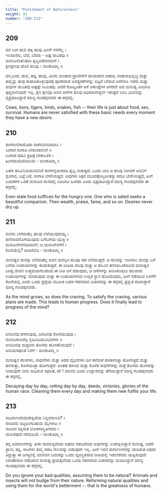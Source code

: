 ```yaml
---
title: "Punishment of Naturalness"
weight: 43
number: "209-213"
---
```


## 209

ದನ ಸಿಂಗ ಹುಲಿ ಹಕ್ಕಿ ಹಾವು ಮೀನ್ ಗಳಿಗೆಲ್ಲ ।  
ಇನಿಸುಣಿಸು, ಬೆದೆ, ಬೆದರು - ಅಷ್ಟೆ ಜೀವಿತವು ॥  
ಮನುಜನೆಂತನಿತರಿಂ ತೃಪ್ತಿವಡೆವನವಂಗೆ ।  
ಕ್ಷಣಕ್ಷಣವು ಹೊಸ ಹಸಿವು - ಮಂಕುತಿಮ್ಮ ॥

ದನ,ಸಿಂಹ, ಹುಲಿ, ಹಕ್ಕಿ, ಹಾವು, ಮೀನು ಮಂತಾದ ಪ್ರಾಣಿಗಳಿಗೆ ಹಸಿವಾದಾಗ ಆಹಾರ, ಸಂತಾನಾಭಿವೃದ್ಧಿ ಮತ್ತು ತಮ್ಮನ್ನು ತಾವು ಕಾಪಾಡಿಕೊಳ್ಳುವುದಕ್ಕೆ ಪೂರಕವಾದ ಅವಶ್ಯಕತೆಗಳನ್ನು ಬಿಟ್ಟರೆ ಬೇರಾವ ಆಸೆಗಳೂ ಇರದು ಮತ್ತು ಅವುಗಳ ಜೀವಿತವು ಅಷ್ಟಕ್ಕೇ ಸೀಮಿತವು. ಆದರೆ ಕೋಟ್ಯಂತರ ಆಸೆ ಆಕಾಂಕ್ಷೆಗಳ ಆಗರವೇ ಆದ ಮನುಷ್ಯ ಎಂದಿಗೂ ತೃಪ್ತನಾಗುವುದೇ ಇಲ್ಲ. ಕ್ಷಣ ಕ್ಷಣವೂ ಅವನ ಆಸೆಗಳ ಹಸಿವು ಅಧಿಕವಾಗುತ್ತಲೇ ಇರುತ್ತದೆ ಎಂಬ ಭಾವವನ್ನು ವ್ಯಕ್ತಪಡಿಸಿದ್ದಾರೆ ಮಾನ್ಯ ಗುಂಡಪ್ಪನವರು ಈ ಕಗ್ಗದಲ್ಲಿ.

Cows, lions, tigers, birds, snakes, fish -- their life is just about food, sex, survival. Humans are never satisfied with these basic needs every moment they have a new desire.

## 210

ತಂಗಳುಣಿಸಾದೊಡಂ ಸಾಕೆನುವನುಪವಾಸಿ ।  
ಸಿಂಗಾರ ಸಂಗಾತಿ ಬೇಕುಂಡವನಿಗೆ ॥  
ಬಂಗಾರ ಪದವಿ ಪ್ರತಿಷ್ಠೆ ಬೇಕಾಬಳಿಕ ।  
ಹಿಂಗದಾಯೆದೆಚಿಲುಮೆ - ಮಂಕುತಿಮ್ಮ ॥

ಬಹಳ ಹಸಿವಿನಿಂದಿರುವವನಿಗೆ ತಂಗಳನ್ನವಾದರೂ ತೃಪ್ತಿ ನೀಡುತ್ತದೆ. ಒಂದು ಬಾರಿ ಆ ಹಸಿವು ನೀಗಿದರೆ ಅವನಿಗೆ ಶೃಂಗಾರ, ಬಟ್ಟೆ ಬರೆ, ಸಂಗಾತಿ ಬೇಕೆನಿಸುತ್ತದೆ. ಅವುಗಳು ಸಿಕ್ಕರೆ ಮುಂದಕ್ಕೆಆಸ್ತಿಅಂತಸ್ತು ಪದವಿ ಬೇಕೆನಿಸುತ್ತದೆ, ಹೀಗೆ ಬಯಕೆಗಳ ಒರತೆ ಮನುಜನ ಮನದಲ್ಲಿ ಎಂದಿಗೂ ಹಿಂಗದು ಎಂದು ಸ್ಪಷ್ಟಪಡಿಸಿದ್ದಾರೆ ಮಾನ್ಯ ಗುಂಡಪ್ಪನವರು ಈ ಕಗ್ಗದಲ್ಲಿ.

Even stale food suffices for the hungry one. One who is sated seeks a beautiful companion. Then wealth, praise, fame, and so on. Desires never dry up.

## 211

ಮನಸು ಬೆಳೆದಂತೆಲ್ಲ ಹಸಿವು ಬೆಳೆಯುವುದಯ್ಯ ।  
ತಣಿಸಲದನೊಗೆಯುವುದು ಬಗೆಬಗೆಯ ಯುಕ್ತಿ ॥  
ಮನುಜನೇಳಿಗೆಯದರಿನ್; ಆ ಮನಸಿನೇಳಿಗೆಗೆ ।  
ಕೊನೆಯೆಲ್ಲಿ? ಚಿಂತಿಸೆಲೊ - ಮಂಕುತಿಮ್ಮ ॥

ಮನುಷ್ಯನ ಮನಸ್ಸು ಬೆಳೆದಂತೆಲ್ಲ ಅವನ ಮನಸ್ಸಿನ ಹಸಿವೂ ಸಹ ಬೆಳೆಯುತ್ತದೆ. ಆ ಹಸಿವನ್ನು ಇಂಗಿಸಲು ಮನಸ್ಸು ಬಗೆ ಬಗೆಯ ಉಪಾಯಗಳನ್ನು ಹುಡುಕುತ್ತದೆ. ಈ ರೀತಿಯ ಹಸಿವು ಮತ್ತು ಆ ಹಸಿವಿನ ತಣಿಯುವಿಕೆಯಿಂದ ಮನುಷ್ಯನ ಬಾಹ್ಯ ಜೀವನ ಉತ್ತಮವಾಗಬಹುದು.ಈ ರೀತಿ ಆಸೆ ಪಡುವುದು, ಆ ಆಸೆಗಳನ್ನು ತೀರಿಸಿಕೊಳ್ಳಲು ಹಲವಾರು ಉಪಾಯಗಳನ್ನು ಮಾಡುವುದು ಮತ್ತು ಈ ಉಪಾಯಗಳಿಂದ ಉನ್ನತ ಸ್ಥಾನ ಹೊಂದುವುದು, ಹೀಗೆ ನಡೆಯುವ ಏಳಿಗೆಗೆ ಕೊನೆಯಲ್ಲಿ ಎಂದು ಒಂದು ಪ್ರಶ್ನೆಯ ಮೂಲಕ ಬಹಳ ಗಹನವಾದ ವಿಚಾರವನ್ನು ಈ ಕಗ್ಗದಲ್ಲಿ ಪ್ರಸ್ತುತ ಪಡಿಸುತ್ತಾರೆ ಮಾನ್ಯ ಗುಂಡಪ್ಪನವರು.

As the mind grows, so does the craving. To satisfy the craving, various plans are made. This leads to human progress. Does it finally lead to progress of the mind?

## 212

ದಿನದಿನವು ಹಳಸುವುವು, ದಿನದಿನವು ಕೊಳೆಯುವುವು ।  
ಮನುಜಕುಲದೆಲ್ಲ ಕೃತಿವಿಜಯವಿಭವಗಳು ॥  
ಅನುದಿನವು ಮತ್ತವನು ತೊಳೆದು ಹೊಸತೆನಿಸುವುದೆ ।  
ಜನುಮಸಫಲತೆ ನಿನಗೆ - ಮಂಕುತಿಮ್ಮ ॥

ಮನುಷ್ಯನ ಕೆಲಸಗಳು, ಸಾಧನೆಗಳು ಮತ್ತು ಅದರ ವೈಭವಗಳು ದಿನ ಕಳೆದಂತೆ ಹಳತಾಗುತ್ತಾ ಹೋಗುತ್ತದೆ ಮತ್ತು ಹಳಸುತ್ತಾ, ಕೊಳೆಯುತ್ತಾ ಹೋಗುತ್ತದೆ. ಅಂತಹ ಹಳಸಿದ ಮತ್ತು ಕೊಳೆತ ಸಾಧನೆಗಳನ್ನು ಮತ್ತೆ ತೊಳೆದು ಹೊಳಪನ್ನು ನೀಡುವುದೇ ನೀನು ಸಾಧಿಸುವ ಸಫಲತೆ, ಹೇ ! ಮಾನವ ಎಂದು ಉದ್ಘಾರವನ್ನು ತೆಗೆಯುತ್ತಾರೆ ಮಾನ್ಯ ಗುಂಡಪ್ಪನವರು ಈ ಕಗ್ಗದಲ್ಲಿ.

Decaying day by day, rotting day by day, deeds, victories, glories of the human race. Cleaning them every day and making them new fulfils your life.

## 213

ಸಾಜಗುಣವೆಂದುಪೇಕ್ಷಿಪೆಯ ನಿನ್ನವಗುಣವ? ।  
ಸಾಜವನು ಬಿಟ್ಟಲುಗದಿಹುದು ಮೃಗಕೀಟ ॥  
ಸಾಜವಂ ಶಿಕ್ಷಿಸುತ ಲೋಕಸಂಸ್ಥಿತಿಗದನು ।  
ಯೋಜಿಪುದೆ ನರಮಹಿಮೆ - ಮಂಕುತಿಮ್ಮ ॥

ತನ್ನ ಅವಗುಣಗಳನ್ನು ತೀರಾ ಸಾಮಾನ್ಯವೆಂದು ಅಥವಾ ಸಹಜವೆಂದು ಅವುಗಳನ್ನು ಉಪೇಕ್ಷಿಸುತ್ತಾನೆ ಮನುಷ್ಯ. ಆದರೆ ಪ್ರಾಣಿ, ಪಕ್ಷಿ, ಕೀಟಗಳು ತಮ್ಮ ಸಹಜ ಗುಣವನ್ನು ಬಿಡುವುದೇ ಇಲ್ಲ. ಹೀಗೆ ಇವನ ದುರ್ಗುಣಗಳನ್ನು ದಂಡಿಸುತ ಅಥವಾ ತಿದ್ದುತ್ತಾ ಈ ಜಗತ್ತಿನಲ್ಲಿ ಮಾನವನ ಬದುಕನ್ನು ಒಂದು ವ್ಯವಸ್ಥಿತವಾದ ರೀತಿಯಲ್ಲಿ ಇಡಬೇಕೆಂದು ಯತ್ನಿಸುವುದೇ ನಿರಂತರವಾಗಿ ನಡೆದಿರುವ ಮನುಷ್ಯ ಪ್ರಯತ್ನವೆಂದು ಒಂದು ಗಹನವಾದ ವಿಚಾರವನ್ನು ಮಂಡಿಸಿದ್ದಾರೆ ಮಾನ್ಯ ಗುಂಡಪ್ಪನವರು ಈ ಕಗ್ಗದಲ್ಲಿ.

Do you ignore your bad qualities, assuming them to be natural? Animals and insects will not budge from their nature. Reforming natural qualities and using them for the world's betterment -- that is the greatness of humans.
